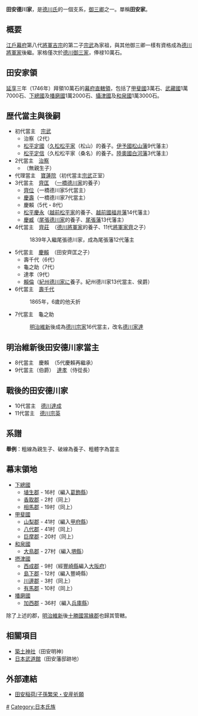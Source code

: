 {{御三家與御三卿}}
{{日本氏族
|家名=田安德川家
|家紋=Japanese crest Tokugawa Aoi.svg
|家紋名称=[[三葉葵|三葉葵]]
|本姓=稱・[[清和源氏|清和源氏]]
|家祖=[[德川宗武|德川宗武]]
|種別=[[武家|武家]]<br>[[華族|華族]]（[[伯爵|伯爵]]）
|出身地=[[武藏國|武藏國]]
|根拠地=[[武藏國|武藏國]]
|人物=[[德川達孝|德川達孝]]、[[德川宗賢|德川宗賢]]
|支流=
}}
{{japanese
|japanese=田安徳川家
|kana=たやすとくがわけ
}}
'''田安德川家'''，是[[德川氏|德川氏]]的一個支系，[[御三卿|御三卿]]之一。單稱'''田安家'''。

== 概要 ==
[[江戶幕府|江戶幕府]]第八代[[征夷大將軍|將軍]][[德川吉宗|吉宗]]的第二子[[德川宗武|宗武]]為家祖，與其他御三卿一樣有資格成為[[德川將軍家|德川將軍家]]後繼。家格僅次於[[德川御三家|德川御三家]]，俸禄10萬石。

== 田安家領 ==
[[延享|延享]]三年（1746年）拜領10萬石的[[天領|幕府直轄領]]，包括了[[甲斐國|甲斐國]]3萬石、[[武藏國|武藏國]]1萬7000石、[[下總國|下總國]]及[[播磨國|播磨國]]1萬2000石、[[攝津國|攝津國]]及[[和泉國|和泉國]]1萬3000石。

== 歴代當主與後嗣 ==
* 初代當主　[[德川宗武|宗武]]
** 治察（2代）
** [[松平定國|松平定國]]（[[久松氏|久松松平家]]（松山）的養子。[[伊予國|伊予國]][[伊予松山藩|松山藩]]9代藩主）
** [[松平定信|松平定信]]（久松松平家（桑名）的養子。[[陸奧國|陸奧國]][[白河藩|白河藩]]3代藩主）
* 2代當主　[[德川治察|治察]]
**（無親生子）
* 代理當主　[[寶蓮院|寶蓮院]]（初代當主[[德川宗武|宗武]]正室）
* 3代當主　[[德川齊匡|齊匡]]　（[[一橋德川家|一橋德川家]]的養子）
** [[德川齊位|齊位]]（一橋德川家5代當主）
** [[德川慶壽|慶壽]]（一橋德川家7代當主）
** 慶賴（5代・8代）
** [[松平春嶽|松平慶永]]（[[越前松平家|越前松平家]]的養子、[[越前國|越前國]][[福井藩|福井藩]]14代藩主） 
** [[德川慶臧|慶臧]]（[[尾張德川家|尾張德川家]]的養子、[[尾張藩|尾張藩]]13代藩主）
* 4代當主　[[德川齊莊|齊莊]]　（[[德川將軍家|德川將軍家]]的養子、11代[[征夷大將軍|將軍]][[德川家齊|家齊]]之子）
*: 1839年入繼尾張德川家，成為尾張藩12代藩主
* 5代當主　[[德川慶賴|慶賴]]　（田安齊匡之子）
** 壽千代（6代）
** 龜之助（7代）
** 達孝（9代） 
** [[德川賴倫|賴倫]]（[[紀州德川家|紀州德川家]]に養子。紀州德川家13代當主、侯爵）
* 6代當主　[[德川壽千代|壽千代]]
*: 1865年，6歲的他夭折
* 7代當主　龜之助
*: [[明治維新|明治維新]]後成為[[德川將軍家|德川宗家]]16代當主，改名[[德川家達|德川家達]]

== 明治維新後田安德川家當主 ==
* 8代當主　慶賴　（5代慶賴再繼承）
* 9代當主（伯爵）　[[德川達孝|達孝]]（侍從長）

== 戰後的田安德川家 ==
* 10代當主　[[德川達成|德川達成]]
* 11代當主　[[德川宗英|德川宗英]]

== 系譜 ==
'''舉例'''：粗線為親生子、破線為養子、粗體字為當主
{{chart/start|style=font-size:85%}}
{{chart|border=0|munetake|munetake='''[[德川宗武|宗武]]'''<sup>1</sup>}}
{{chart|border=0| |)|-|-|v|-|-|.|}}
{{chart|border=0|harusato|harusato='''[[德川治察|治察]]'''<sup>2</sup>|sadakuni|sadakuni=[[松平定國|定國]]|sadanobu|sadanobu=[[松平定信|定信]]}}
{{chart|border=0| |:|}}
{{chart|border=0|narimasa|narimasa='''[[德川齊匡|齊匡]]'''<sup>3</sup>}}
{{chart|border=0| |d|-|-|v|-|-|v|-|-|v|-|-|v|-|-|.| }}
{{chart|border=0|naritaka|naritaka='''[[德川齊莊|齊莊]]'''<sup>4</sup>|yoshiyori|yoshiyori='''[[德川慶賴|慶賴]]'''<sup>5/8</sup>|narikura|narikura=[[德川齊位|齊位]]|yoshihisa|yoshihisa=[[德川慶壽|慶壽]]|yoshinaga|yoshinaga=[[松平春嶽|慶永]]|yoshitsugu|yoshitsugu=[[德川慶臧|慶臧]]}}
{{chart|border=0| | | | |)|-|-|v|-|-|v|-|-|.|}}
{{chart|border=0| | | |hisa|hisa='''[[德川壽千代|壽千代]]'''<sup>6</sup>|iesato|iesato='''[[德川家達|家達]]'''<sup>7</sup>|satotaka|satotaka='''[[德川達孝|達孝]]'''<sup>9</sup>|yorimichi|yorimichi=[[德川賴倫|賴倫]]}}
{{chart|border=0| | | | | | | | | | |!|}}
{{chart|border=0| | | | | | | | | |tatsunari|tatsunari='''[[德川達成|達成]]'''<sup>10</sup>}}
{{chart|border=0| | | | | | | | | | |)|-|-|.|}}
{{chart|border=0| | | | | | | | | |munehide|munehide='''[[德川宗英|宗英]]'''<sup>11</sup>|munekata|munekata=[[德川宗賢|宗賢]]}}
{{chart/end}}

== 幕末領地 ==
* [[下總國|下總國]]
** [[下埴生郡|埴生郡]] - 16村（編入[[葛飾縣|葛飾縣]]）　
** [[香取郡|香取郡]] - 2村（同上）
** [[相馬郡_(下總國)|相馬郡]] - 19村（同上）
* [[甲斐國|甲斐國]]
** [[山梨郡|山梨郡]] - 41村（編入[[甲府縣|甲府縣]]）
** [[八代郡_(甲斐國)|八代郡]] - 41村（同上）
** [[巨摩郡|巨摩郡]] - 20村（同上）
* [[和泉國|和泉國]]
** [[大鳥郡|大鳥郡]] - 27村（編入[[堺縣|堺縣]]）
* [[摂津國|摂津國]]
** [[西成郡|西成郡]] - 9村（經[[豐崎縣|豐崎縣]]編入[[大阪府|大阪府]]）
** [[島下郡|島下郡]] - 12村（編入豐崎縣）
** [[川邊郡|川邊郡]] - 3村（同上）
** [[有馬郡|有馬郡]] - 10村（同上）
* [[播磨國|播磨國]]
** [[加西郡|加西郡]] - 36村（編入[[兵庫縣|兵庫縣]]）

除了上述的郡，[[明治維新|明治維新]]後[[十勝國|十勝國]][[當緣郡|當緣郡]]也歸其管轄。

== 相關項目 ==
* [[築土神社|築土神社]]（田安明神）
* [[日本武道館|日本武道館]]（田安藩邸跡地）

== 外部連結 ==
* [http://www.tsukudo.jp/kenmusya-yotugi.html 田安稲荷/子孫繁栄・安産祈願] {{Wayback|url=http://www.tsukudo.jp/kenmusya-yotugi.html |date=20130712094725 }}

[[Category:田安德川家|#]]
[[Category:日本氏族|Category:日本氏族]]